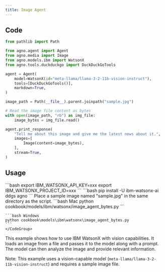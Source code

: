 ```yaml
---
title: Image Agent
---
```


## Code

```python cookbook/models/ibm/watsonx/image_agent_bytes.py
from pathlib import Path

from agno.agent import Agent
from agno.media import Image
from agno.models.ibm import WatsonX
from agno.tools.duckduckgo import DuckDuckGoTools

agent = Agent(
    model=WatsonX(id="meta-llama/llama-3-2-11b-vision-instruct"),
    tools=[DuckDuckGoTools()],
    markdown=True,
)

image_path = Path(__file__).parent.joinpath("sample.jpg")

# Read the image file content as bytes
with open(image_path, "rb") as img_file:
    image_bytes = img_file.read()

agent.print_response(
    "Tell me about this image and give me the latest news about it.",
    images=[
        Image(content=image_bytes),
    ],
    stream=True,
)
```

## Usage

<Steps>
  <Snippet file="create-venv-step.mdx" />

  <Step title="Set your API key">
    ```bash
    export IBM_WATSONX_API_KEY=xxx
    export IBM_WATSONX_PROJECT_ID=xxx
    ```
  </Step>

  <Step title="Install libraries">
    ```bash
    pip install -U ibm-watsonx-ai ddgs agno
    ```
  </Step>

  <Step title="Add sample image">
    Place a sample image named "sample.jpg" in the same directory as the script.
  </Step>

  <Step title="Run Agent">
    <CodeGroup>
    ```bash Mac
    python cookbook/models/ibm/watsonx/image_agent_bytes.py
    ```

    ```bash Windows
    python cookbook\models\ibm\watsonx\image_agent_bytes.py
    ```
    </CodeGroup>
  </Step>
</Steps>

This example shows how to use IBM WatsonX with vision capabilities. It loads an image from a file and passes it to the model along with a prompt. The model can then analyze the image and provide relevant information.

Note: This example uses a vision-capable model (`meta-llama/llama-3-2-11b-vision-instruct`) and requires a sample image file. 